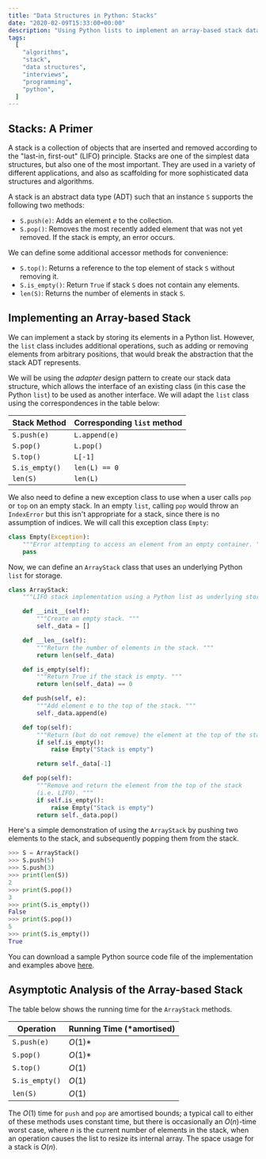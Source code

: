 ```yaml
---
title: "Data Structures in Python: Stacks"
date: "2020-02-09T15:33:00+00:00"
description: "Using Python lists to implement an array-based stack data structure."
tags:
  [
    "algorithms",
    "stack",
    "data structures",
    "interviews",
    "programming",
    "python",
  ]
---
```


## Stacks: A Primer

A stack is a collection of objects that are inserted and removed according to the "last-in, first-out" (LIFO) principle. Stacks are one of the simplest data structures, but also one of the most important. They are used in a variety of different applications, and also as scaffolding for more sophisticated data structures and algorithms.

A stack is an abstract data type (ADT) such that an instance `S` supports the following two methods:

- `S.push(e)`: Adds an element ${e}$ to the collection.
- `S.pop()`: Removes the most recently added element that was not yet removed. If the stack is empty, an error occurs.

We can define some additional accessor methods for convenience:

- `S.top()`: Returns a reference to the top element of stack `S` without removing it.
- `S.is_empty()`: Return `True` if stack `S` does not contain any elements.
- `len(S)`: Returns the number of elements in stack `S`.

## Implementing an Array-based Stack

We can implement a stack by storing its elements in a Python list. However, the `list` class includes additional operations, such as adding or removing elements from arbitrary positions, that would break the abstraction that the stack ADT represents.

We will be using the _adapter_ design pattern to create our stack data structure, which allows the interface of an existing class (in this case the Python `list`) to be used as another interface. We will adapt the `list` class using the correspondences in the table below:

| Stack Method   | Corresponding `list` method |
| -------------- | --------------------------- |
| `S.push(e)`    | `L.append(e)`               |
| `S.pop()`      | `L.pop()`                   |
| `S.top()`      | `L[-1]`                     |
| `S.is_empty()` | `len(L) == 0`               |
| `len(S)`       | `len(L)`                    |

We also need to define a new exception class to use when a user calls `pop` or `top` on an empty stack. In an empty `list`, calling `pop` would throw an `IndexError` but this isn't appropriate for a stack, since there is no assumption of indices. We will call this exception class `Empty`:

```python
class Empty(Exception):
    """Error attempting to access an element from an empty container. """
    pass
```

Now, we can define an `ArrayStack` class that uses an underlying Python `list` for storage.

```python
class ArrayStack:
    """LIFO stack implementation using a Python list as underlying storage. """

    def __init__(self):
        """Create an empty stack. """
        self._data = []

    def __len__(self):
        """Return the number of elements in the stack. """
        return len(self._data)

    def is_empty(self):
        """Return True if the stack is empty. """
        return len(self._data) == 0

    def push(self, e):
        """Add element e to the top of the stack. """
        self._data.append(e)

    def top(self):
        """Return (but do not remove) the element at the top of the stack. """
        if self.is_empty():
            raise Empty("Stack is empty")

        return self._data[-1]

    def pop(self):
        """Remove and return the element from the top of the stack
        (i.e. LIFO). """
        if self.is_empty():
            raise Empty("Stack is empty")
        return self._data.pop()
```

Here's a simple demonstration of using the `ArrayStack` by pushing two elements to the stack, and subsequently popping them from the stack.

```python
>>> S = ArrayStack()
>>> S.push(5)
>>> S.push(3)
>>> print(len(S))
2
>>> print(S.pop())
3
>>> print(S.is_empty())
False
>>> print(S.pop())
5
>>> print(S.is_empty())
True
```

You can download a sample Python source code file of the implementation and examples above [here](sample_stack.py).

## Asymptotic Analysis of the Array-based Stack

The table below shows the running time for the `ArrayStack` methods.

| Operation      | Running Time (\*amortised) |
| -------------- | -------------------------- |
| `S.push(e)`    | $O(1)$\*                   |
| `S.pop()`      | $O(1)$\*                   |
| `S.top()`      | $O(1)$                     |
| `S.is_empty()` | $O(1)$                     |
| `len(S)`       | $O(1)$                     |

The $O(1)$ time for `push` and `pop` are amortised bounds; a typical call to either of these methods uses constant time, but there is occasionally an $O({n})$-time worst case, where $n$ is the current number of elements in the stack, when an operation causes the list to resize its internal array. The space usage for a stack is $O({n})$.
